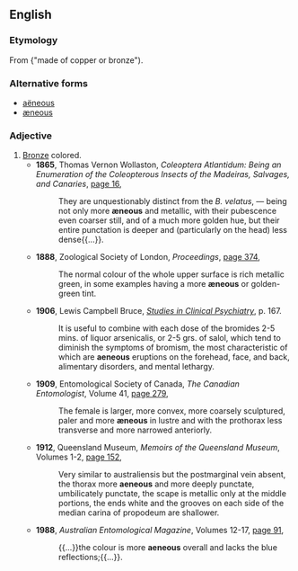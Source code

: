 ==English==

===Etymology===
From {{etyl|la|en}} {{m|la|aēneus}} {"made of copper or bronze").

===Alternative forms===
* [[aëneous]]
* [[æneous]]

===Adjective===
{{en-adj}}

# [[bronze|Bronze]] colored.
#* '''1865''', Thomas Vernon Wollaston, ''Coleoptera Atlantidum: Being an Enumeration of the Coleopterous Insects of the Madeiras, Salvages, and Canaries'', [http://books.google.com.au/books?id=3h8oAAAAYAAJ&pg=RA1-PA16&dq=%22more%7Cmost+aeneous%22&hl=en&sa=X&ei=ypn_UeuPM4mukgWas4DADw&redir_esc=y#v=onepage&q=%22more%7Cmost%20aeneous%22&f=false page 16],
#*: They are unquestionably distinct from the ''B. velatus'', — being not only more '''æneous''' and metallic, with their pubescence even coarser still, and of a much more golden hue, but their entire punctation is deeper and (particularly on the head) less dense{{...}}.
#* '''1888''', Zoological Society of London, ''Proceedings'', [http://books.google.com.au/books?id=ufEKAAAAIAAJ&q=%22more%7Cmost+aeneous%22&dq=%22more%7Cmost+aeneous%22&hl=en&sa=X&ei=ypn_UeuPM4mukgWas4DADw&redir_esc=y page 374],
#*: The normal colour of the whole upper surface is rich metallic green, in some examples having a more '''æneous''' or golden-green tint.
#* '''1906''', Lewis Campbell Bruce, ''[http://books.google.com/books?id=CxikSx15Kp8C&pg=PA167&dq=aeneous Studies in Clinical Psychiatry]'', p. 167.
#*: It is useful to combine with each dose of the bromides 2-5 mins. of liquor arsenicalis, or 2-5 grs. of salol, which tend to diminish the symptoms of bromism, the most characteristic of which are '''aeneous''' eruptions on the forehead, face, and back, alimentary disorders, and mental lethargy.
#* '''1909''', Entomological Society of Canada, ''The Canadian Entomologist'', Volume 41, [http://books.google.com.au/books?id=UsfwAAAAMAAJ&q=%22more%7Cmost+aeneous%22&dq=%22more%7Cmost+aeneous%22&hl=en&sa=X&ei=ypn_UeuPM4mukgWas4DADw&redir_esc=y page 279],
#*: The female is larger, more convex, more coarsely sculptured, paler and more '''æneous''' in lustre and with the prothorax less transverse and more narrowed anteriorly.
#* '''1912''', Queensland Museum, ''Memoirs of the Queensland Museum'', Volumes 1-2, [http://books.google.com.au/books?id=W7VY17ZdI6cC&q=%22more%7Cmost+aeneous%22&dq=%22more%7Cmost+aeneous%22&hl=en&sa=X&ei=ypn_UeuPM4mukgWas4DADw&redir_esc=y page 152],
#*: Very similar to australiensis but the postmarginal vein absent, the thorax more '''aeneous''' and more deeply punctate, umbilicately punctate, the scape is metallic only at the middle portions, the ends white and the grooves on each side of the median carina of propodeum are shallower.
#* '''1988''', ''Australian Entomological Magazine'', Volumes 12-17, [http://books.google.com.au/books?id=f_JMAAAAYAAJ&q=%22more%7Cmost+aeneous%22&dq=%22more%7Cmost+aeneous%22&hl=en&sa=X&ei=ypn_UeuPM4mukgWas4DADw&redir_esc=y page 91],
#*: {{...}}the colour is more '''aeneous''' overall and lacks the blue reflections;{{...}}.